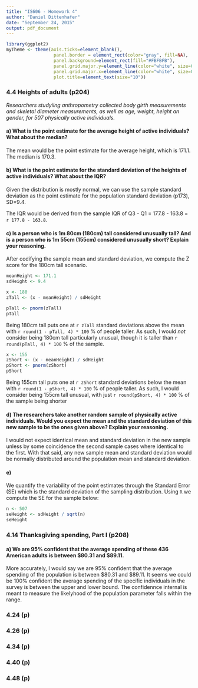 ```yaml
---
title: "IS606 - Homework 4"
author: "Daniel Dittenhafer"
date: "September 24, 2015"
output: pdf_document
---
```

```r
library(ggplot2)
myTheme <- theme(axis.ticks=element_blank(),  
                  panel.border = element_rect(color="gray", fill=NA), 
                  panel.background=element_rect(fill="#FBFBFB"), 
                  panel.grid.major.y=element_line(color="white", size=0.5), 
                  panel.grid.major.x=element_line(color="white", size=0.5),
                  plot.title=element_text(size="10"))
```

### 4.4  Heights of adults (p204)

*Researchers studyiing anthropometry collected body girth measurements and skeletal diameter measurements, as well as age, weight, height an gender, for 507 physically active individuals.*

#### a) What is the point estimate for the average height of active individuals? What about the median?

The mean would be the point estimate for the average height, which is 171.1. The median is 170.3.

#### b) What is the point estimate for the standard deviation of the heights of active individuals? What about the IQR?

Given the distribution is mostly normal, we can use the sample standard deviation as the point estimate for the population standard deviation (p173), SD=9.4. 

The IQR would be derived from the sample IQR of Q3 - Q1 = 177.8 - 163.8 = `r 177.8 - 163.8`.

#### c) Is a person who is 1m 80cm (180cm) tall considered unusually tall? And is a person who is 1m 55cm (155cm) considered unusually short? Explain your reasoning.

After codifying the sample mean and standard deviation, we compute the Z score for the 180cm tall scenario.

```r
meanHeight <- 171.1
sdHeight <- 9.4

x <- 180
zTall <- (x - meanHeight) / sdHeight

pTall <- pnorm(zTall)
pTall
```

Being 180cm tall puts one at `r zTall` standard deviations above the mean with `r round(1 - pTall, 4) * 100` % of people taller. As such, I would *not* consider being 180cm tall particularly unusual, though it is taller than `r round(pTall, 4) * 100` % of the sample.

```r
x <- 155
zShort <- (x - meanHeight) / sdHeight
pShort <- pnorm(zShort)
pShort
```

Being 155cm tall puts one at `r zShort` standard deviations below the mean with `r round(1 - pShort, 4) * 100` % of people taller. As such, I would consider being 155cm tall unusual, with just `r round(pShort, 4) * 100` % of the sample being shorter

#### d) The researchers take another random sample of physically active individuals. Would you expect the mean and the standard deviation of this new sample to be the ones given above? Explain your reasoning.

I would not expect identical mean and standard deviation in the new sample unless by some coincidence the second sample cases where identical to the first. With that said, any new sample mean and standard deviation would be normally distributed around the population mean and standard deviation.

#### e) 

We quantify the variability of the point estimates through the Standard Error (SE) which is the standard deviation of the sampling distribution. Using `R` we compute the SE for the sample below:

```r
n <- 507
seHeight <- sdHeight / sqrt(n)
seHeight
```

### 4.14 Thanksgiving spending, Part I (p208)

#### a) We are 95% confident that the average spending of these 436 American adults is between $80.31 and $89.11.

More accurately, I would say we are 95% confident that the average spending of the population is between $80.31 and $89.11. It seems we could be 100% confident the average spending of the specific individuals in the survey is between the upper and lower bound. The confidennce internal is meant to measure the likelyhood of the population parameter falls within the range.

### 4.24  (p)

### 4.26  (p)

### 4.34  (p)

### 4.40  (p)

### 4.48  (p)
